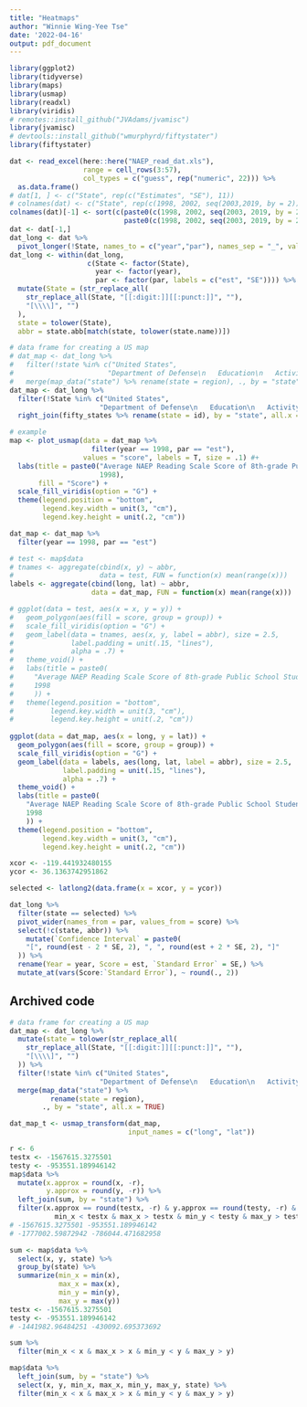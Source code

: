 ```yaml
---
title: "Heatmaps"
author: "Winnie Wing-Yee Tse"
date: '2022-04-16'
output: pdf_document
---
```


```r
library(ggplot2)
library(tidyverse)
library(maps)
library(usmap)
library(readxl)
library(viridis)
# remotes::install_github("JVAdams/jvamisc")
library(jvamisc)
# devtools::install_github("wmurphyrd/fiftystater")
library(fiftystater)
```

```r
dat <- read_excel(here::here("NAEP_read_dat.xls"),
                  range = cell_rows(3:57),
                  col_types = c("guess", rep("numeric", 22))) %>%
  as.data.frame()
# dat[1, ] <- c("State", rep(c("Estimates", "SE"), 11))
# colnames(dat) <- c("State", rep(c(1998, 2002, seq(2003,2019, by = 2)), each = 2))
colnames(dat)[-1] <- sort(c(paste0(c(1998, 2002, seq(2003, 2019, by = 2)), "_est"), 
                            paste0(c(1998, 2002, seq(2003, 2019, by = 2)), "_SE")))
dat <- dat[-1,]
dat_long <- dat %>%
  pivot_longer(!State, names_to = c("year","par"), names_sep = "_", values_to = "score")
dat_long <- within(dat_long,
                   c(State <- factor(State),
                     year <- factor(year),
                     par <- factor(par, labels = c("est", "SE")))) %>%
  mutate(State = (str_replace_all(
    str_replace_all(State, "[[:digit:]][[:punct:]]", ""),
    "[\\\\]", "")
  ),
  state = tolower(State), 
  abbr = state.abb[match(state, tolower(state.name))])
```

```r
# data frame for creating a US map
# dat_map <- dat_long %>%
#   filter(!state %in% c("United States", 
#                       "Department of Defense\n   Education\n   Activity (DoDEA)")) %>%
#   merge(map_data("state") %>% rename(state = region), ., by = "state", all.x = TRUE)
dat_map <- dat_long %>%
  filter(!State %in% c("United States", 
                      "Department of Defense\n   Education\n   Activity (DoDEA)")) %>%
  right_join(fifty_states %>% rename(state = id), by = "state", all.x = TRUE)
```



```r
# example
map <- plot_usmap(data = dat_map %>%
                    filter(year == 1998, par == "est"), 
                  values = "score", labels = T, size = .1) #+
  labs(title = paste0("Average NAEP Reading Scale Score of 8th-grade Public School Students in ",
                      1998),
       fill = "Score") +
  scale_fill_viridis(option = "G") +
  theme(legend.position = "bottom",
        legend.key.width = unit(3, "cm"),
        legend.key.height = unit(.2, "cm"))
```

```r
dat_map <- dat_map %>%
  filter(year == 1998, par == "est")
```


```r
# test <- map$data
# tnames <- aggregate(cbind(x, y) ~ abbr, 
#                     data = test, FUN = function(x) mean(range(x)))
labels <- aggregate(cbind(long, lat) ~ abbr,
                    data = dat_map, FUN = function(x) mean(range(x)))
```


```r
# ggplot(data = test, aes(x = x, y = y)) + 
#   geom_polygon(aes(fill = score, group = group)) +
#   scale_fill_viridis(option = "G") +
#   geom_label(data = tnames, aes(x, y, label = abbr), size = 2.5, 
#              label.padding = unit(.15, "lines"), 
#              alpha = .7) +
#   theme_void() +
#   labs(title = paste0(
#     "Average NAEP Reading Scale Score of 8th-grade Public School Students in ",
#     1998
#     )) + 
#   theme(legend.position = "bottom",
#         legend.key.width = unit(3, "cm"),
#         legend.key.height = unit(.2, "cm"))
  
ggplot(data = dat_map, aes(x = long, y = lat)) + 
  geom_polygon(aes(fill = score, group = group)) +
  scale_fill_viridis(option = "G") +
  geom_label(data = labels, aes(long, lat, label = abbr), size = 2.5, 
             label.padding = unit(.15, "lines"), 
             alpha = .7) +
  theme_void() +
  labs(title = paste0(
    "Average NAEP Reading Scale Score of 8th-grade Public School Students in ",
    1998
    )) + 
  theme(legend.position = "bottom",
        legend.key.width = unit(3, "cm"),
        legend.key.height = unit(.2, "cm"))
```


```r
xcor <- -119.441932480155 
ycor <- 36.1363742951862
```

```r
selected <- latlong2(data.frame(x = xcor, y = ycor))
```

```r
dat_long %>%
  filter(state == selected) %>%
  pivot_wider(names_from = par, values_from = score) %>%
  select(!c(state, abbr)) %>%
    mutate(`Confidence Interval` = paste0(
    "[", round(est - 2 * SE, 2), ", ", round(est + 2 * SE, 2), "]"
  )) %>%
  rename(Year = year, Score = est, `Standard Error` = SE,) %>%
  mutate_at(vars(Score:`Standard Error`), ~ round(., 2))
```


## Archived code

```r
# data frame for creating a US map
dat_map <- dat_long %>%
  mutate(state = tolower(str_replace_all(
    str_replace_all(State, "[[:digit:]][[:punct:]]", ""), 
    "[\\\\]", "")
  )) %>%
  filter(!state %in% c("United States", 
                      "Department of Defense\n   Education\n   Activity (DoDEA)")) %>%
  merge(map_data("state") %>%
          rename(state = region), 
        ., by = "state", all.x = TRUE)
```

```r
dat_map_t <- usmap_transform(dat_map, 
                             input_names = c("long", "lat"))
```


```r
r <- 6
testx <- -1567615.3275501
testy <- -953551.189946142
map$data %>%
  mutate(x.approx = round(x, -r), 
         y.approx = round(y, -r)) %>%
  left_join(sum, by = "state") %>%
  filter(x.approx == round(testx, -r) & y.approx == round(testy, -r) &
           min_x < testx & max_x > testx & min_y < testy & max_y > testy)
# -1567615.3275501 -953551.189946142
# -1777002.59872942 -786044.471682958 
```

```r
sum <- map$data %>%
  select(x, y, state) %>%
  group_by(state) %>%
  summarize(min_x = min(x), 
            max_x = max(x), 
            min_y = min(y), 
            max_y = max(y))
testx <- -1567615.3275501
testy <- -953551.189946142
# -1441982.96484251 -430092.695373692
```

```r
sum %>%
  filter(min_x < x & max_x > x & min_y < y & max_y > y)
```

```r
map$data %>%
  left_join(sum, by = "state") %>%
  select(x, y, min_x, max_x, min_y, max_y, state) %>%
  filter(min_x < x & max_x > x & min_y < y & max_y > y)
```
